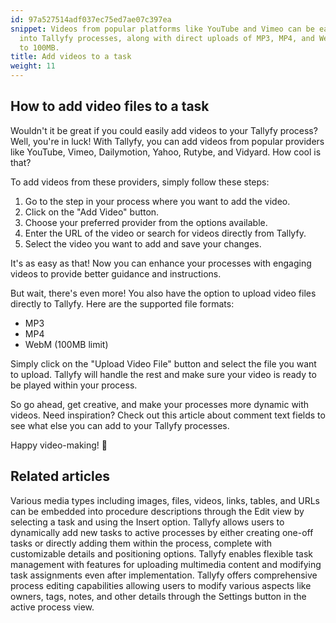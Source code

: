 ```yaml
---
id: 97a527514adf037ec75ed7ae07c397ea
snippet: Videos from popular platforms like YouTube and Vimeo can be easily integrated
  into Tallyfy processes, along with direct uploads of MP3, MP4, and WebM files up
  to 100MB.
title: Add videos to a task
weight: 11
---
```


## How to add video files to a task

Wouldn't it be great if you could easily add videos to your Tallyfy process? Well, you're in luck! With Tallyfy, you can add videos from popular providers like YouTube, Vimeo, Dailymotion, Yahoo, Rutybe, and Vidyard. How cool is that?

To add videos from these providers, simply follow these steps:

1. Go to the step in your process where you want to add the video.
2. Click on the "Add Video" button.
3. Choose your preferred provider from the options available.
4. Enter the URL of the video or search for videos directly from Tallyfy.
5. Select the video you want to add and save your changes.

It's as easy as that! Now you can enhance your processes with engaging videos to provide better guidance and instructions.

But wait, there's even more! You also have the option to upload video files directly to Tallyfy. Here are the supported file formats:

- MP3
- MP4
- WebM (100MB limit)

Simply click on the "Upload Video File" button and select the file you want to upload. Tallyfy will handle the rest and make sure your video is ready to be played within your process.

So go ahead, get creative, and make your processes more dynamic with videos. Need inspiration? Check out this article about comment text fields to see what else you can add to your Tallyfy processes.

Happy video-making! 🎥


## Related articles
<CardGrid>
<LinkTitleCard header="<b>Templates > Insert media</b>" href="/products/pro/documenting/templates/insert-media/" > Various media types including images, files, videos, links, tables, and URLs can be embedded into procedure descriptions through the Edit view by selecting a task and using the Insert option. </LinkTitleCard>
<LinkTitleCard header="<b>Edit Processes > Add tasks to active processes</b>" href="/products/pro/tracking-and-tasks/processes/edit-processes/how-can-i-add-tasks-to-active-processes-on-tallyfy/" > Tallyfy allows users to dynamically add new tasks to active processes by either creating one-off tasks or directly adding them within the process, complete with customizable details and positioning options. </LinkTitleCard>
<LinkTitleCard header="<b>Tasks > Edit tasks</b>" href="/products/pro/tracking-and-tasks/tasks/edit-task/" > Tallyfy enables flexible task management with features for uploading multimedia content and modifying task assignments even after implementation. </LinkTitleCard>
<LinkTitleCard header="<b>Edit Processes > Edit tasks and process properties</b>" href="/products/pro/tracking-and-tasks/processes/edit-processes/how-can-i-edit-tasks-and-processes-in-tallyfy/" > Tallyfy offers comprehensive process editing capabilities allowing users to modify various aspects like owners, tags, notes, and other details through the Settings button in the active process view. </LinkTitleCard>
</CardGrid>